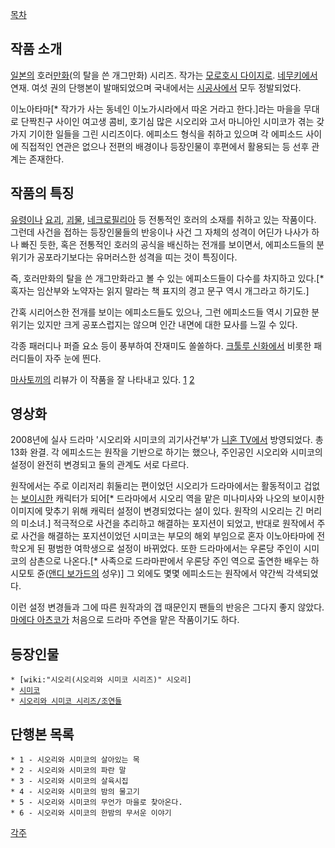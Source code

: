 [[목차]]

== 작품 소개 ==
[[일본]]의 호러[[만화]](의 탈을 쓴 개그만화) 시리즈. 작가는 [[모로호시 다이지로]]. [[네무키]]에서 연재. 여섯 권의 단행본이 발매되었으며 국내에서는 [[시공사]]에서 모두 정발되었다.

이노아타마[* 작가가 사는 동네인 이노가시라에서 따온 거라고 한다.]라는 마을을 무대로 단짝친구 사이인 여고생 콤비, 호기심 많은 시오리와 고서 마니아인 시미코가 겪는 갖가지 기이한 일들을 그린 시리즈이다. 에피소드 형식을 취하고 있으며 각 에피소드 사이에 직접적인 연관은 없으나 전편의 배경이나 등장인물이 후편에서 활용되는 등 선후 관계는 존재한다.

== 작품의 특징 ==
[[유령]]이나 [[요괴]], [[괴물]], [[네크로필리아]] 등 전통적인 호러의 소재를 취하고 있는 작품이다. 그런데 사건을 접하는 등장인물들의 반응이나 사건 그 자체의 성격이 어딘가 나사가 하나 빠진 듯한, 혹은 전통적인 호러의 공식을 배신하는 전개를 보이면서, 에피소드들의 분위기가 공포라기보다는 유머러스한 성격을 띠는 것이 특징이다.

즉, 호러만화의 탈을 쓴 개그만화라고 볼 수 있는 에피소드들이 다수를 차지하고 있다.[* 혹자는 임산부와 노약자는 읽지 말라는 책 표지의 경고 문구 역시 개그라고 하기도.]

간혹 시리어스한 전개를 보이는 에피소드들도 있으나, 그런 에피소드들 역시 기묘한 분위기는 있지만 크게 공포스럽지는 않으며 인간 내면에 대한 묘사를 느낄 수 있다.

각종 패러디나 퍼즐 요소 등이 풍부하여 잔재미도 쏠쏠하다. [[크툴루 신화]]에서 비롯한 패러디들이 자주 눈에 띈다.

[[마사토끼]]의 리뷰가 이 작품을 잘 나타내고 있다. [http://kameoka.tistory.com/84 1] [http://kameoka.tistory.com/85 2]

== 영상화 ==
2008년에 실사 드라마 '시오리와 시미코의 괴기사건부'가 [[니혼 TV]]에서 방영되었다. 총 13화 완결.  각 에피소드는 원작을 기반으로 하기는 했으나, 주인공인 시오리와 시미코의 설정이 완전히 변경되고 둘의 관계도 서로 다르다. 

원작에서는 주로 이리저리 휘둘리는 편이었던 시오리가 드라마에서는 활동적이고 겁없는 [[보이시]]한 캐릭터가 되어[* 드라마에서 시오리 역을 맡은 미나미사와 나오의 보이시한 이미지에 맞추기 위해 캐릭터 설정이 변경되었다는 설이 있다. 원작의 시오리는 긴 머리의 미소녀.] 적극적으로 사건을 추리하고 해결하는 포지션이 되었고, 반대로 원작에서 주로 사건을 해결하는 포지션이었던 시미코는 부모의 해외 부임으로 혼자 이노아타마에 전학오게 된 평범한 여학생으로 설정이 바뀌었다. 또한 드라마에서는 우론당 주인이 시미코의 삼촌으로 나온다.[* 사족으로 드라마판에서 우론당 주인 역으로 출연한 배우는 하시모토 쥰([[앤디 보가드]]의 성우)] 그 외에도 몇몇 에피소드는 원작에서 약간씩 각색되었다. 

이런 설정 변경들과 그에 따른 원작과의 갭 때문인지 팬들의 반응은 그다지 좋지 않았다. [[마에다 아츠코]]가 처음으로 드라마 주연을 맡은 작품이기도 하다.

== 등장인물 ==
 * [wiki:"시오리(시오리와 시미코 시리즈)" 시오리]
 * [[시미코]]
 * [[시오리와 시미코 시리즈/조연들]]

== 단행본 목록 ==
 * 1 - 시오리와 시미코의 살아있는 목
 * 2 - 시오리와 시미코의 파란 말
 * 3 - 시오리와 시미코의 살육시집 
 * 4 - 시오리와 시미코의 밤의 물고기
 * 5 - 시오리와 시미코의 무언가 마을로 찾아온다.
 * 6 - 시오리와 시미코의 한밤의 무서운 이야기

[[각주]]

